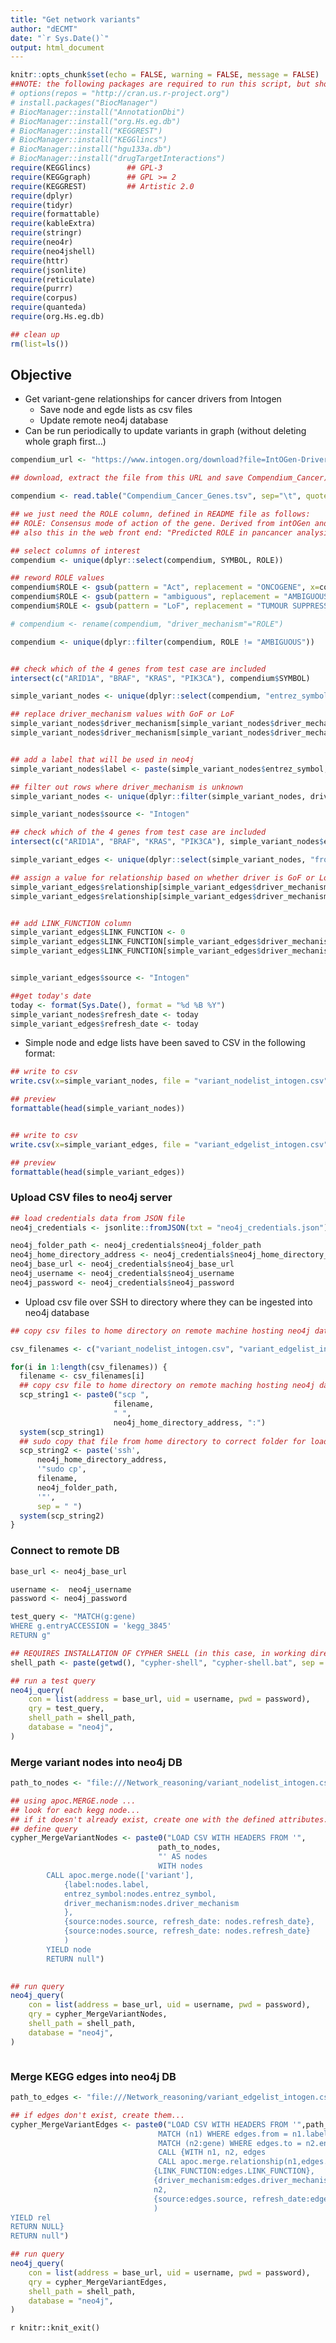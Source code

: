 ```yaml
---
title: "Get network variants"
author: "dECMT"
date: "`r Sys.Date()`"
output: html_document
---
```


```r
knitr::opts_chunk$set(echo = FALSE, warning = FALSE, message = FALSE)
##NOTE: the following packages are required to run this script, but should be installed (e.g. using code snippets below) before runnning the script, NOT as part of the script itself
# options(repos = "http://cran.us.r-project.org")
# install.packages("BiocManager")
# BiocManager::install("AnnotationDbi")
# BiocManager::install("org.Hs.eg.db")
# BiocManager::install("KEGGREST")
# BiocManager::install("KEGGlincs")
# BiocManager::install("hgu133a.db")
# BiocManager::install("drugTargetInteractions")
require(KEGGlincs)        ## GPL-3
require(KEGGgraph)        ## GPL >= 2
require(KEGGREST)         ## Artistic 2.0
require(dplyr)
require(tidyr)
require(formattable)
require(kableExtra)
require(stringr)
require(neo4r)
require(neo4jshell)
require(httr)
require(jsonlite)
require(reticulate)
require(purrr)
require(corpus)
require(quanteda)
require(org.Hs.eg.db)

## clean up
rm(list=ls())
```

## **Objective**  
  
* Get variant-gene relationships for cancer drivers from Intogen  
  * Save node and egde lists as csv files  
  * Update remote neo4j database  
* Can be run periodically to update variants in graph (without deleting whole graph first...)  

  
```r

compendium_url <- "https://www.intogen.org/download?file=IntOGen-Drivers-20200201.zip"

## download, extract the file from this URL and save Compendium_Cancer)Genes.tsv to the working directory...

compendium <- read.table("Compendium_Cancer_Genes.tsv", sep="\t", quote="", fill = TRUE, stringsAsFactors = FALSE, header = TRUE)

## we just need the ROLE column, defined in README file as follows: 
## ROLE: Consensus mode of action of the gene. Derived from intOGen and from literature. LoF (Loss of Function), Act (Activating) or amb (Ambiguous). 
## also this in the web front end: "Predicted ROLE in pancancer analysis (Actviating for oncogens, loss of function for tumour suppressors, and ambiguous when the estimation is in the twilight zone"

## select columns of interest
compendium <- unique(dplyr::select(compendium, SYMBOL, ROLE))

## reword ROLE values
compendium$ROLE <- gsub(pattern = "Act", replacement = "ONCOGENE", x=compendium$ROLE)
compendium$ROLE <- gsub(pattern = "ambiguous", replacement = "AMBIGUOUS", x=compendium$ROLE)
compendium$ROLE <- gsub(pattern = "LoF", replacement = "TUMOUR SUPPRESSOR", x=compendium$ROLE)

# compendium <- rename(compendium, "driver_mechanism"="ROLE")

compendium <- unique(dplyr::filter(compendium, ROLE != "AMBIGUOUS"))


## check which of the 4 genes from test case are included
intersect(c("ARID1A", "BRAF", "KRAS", "PIK3CA"), compendium$SYMBOL)

```

```r

simple_variant_nodes <- unique(dplyr::select(compendium, "entrez_symbol"="SYMBOL", "driver_mechanism"="ROLE"))

## replace driver_mechanism values with GoF or LoF
simple_variant_nodes$driver_mechanism[simple_variant_nodes$driver_mechanism == "ONCOGENE"] <- "GoF"
simple_variant_nodes$driver_mechanism[simple_variant_nodes$driver_mechanism == "TUMOUR SUPPRESSOR"] <- "LoF"


## add a label that will be used in neo4j
simple_variant_nodes$label <- paste(simple_variant_nodes$entrez_symbol, simple_variant_nodes$driver_mechanism, sep = " ")

## filter out rows where driver_mechanism is unknown
simple_variant_nodes <- unique(dplyr::filter(simple_variant_nodes, driver_mechanism %in% c("GoF", "LoF")))

simple_variant_nodes$source <- "Intogen"

## check which of the 4 genes from test case are included
intersect(c("ARID1A", "BRAF", "KRAS", "PIK3CA"), simple_variant_nodes$entrez_symbol)
```

```r

simple_variant_edges <- unique(dplyr::select(simple_variant_nodes, "from"="label", "to"="entrez_symbol", driver_mechanism))

## assign a value for relationship based on whether driver is GoF or LoF... 
simple_variant_edges$relationship[simple_variant_edges$driver_mechanism == "GoF"] <- "activates"
simple_variant_edges$relationship[simple_variant_edges$driver_mechanism == "LoF"] <- "inhibits"


## add LINK_FUNCTION column
simple_variant_edges$LINK_FUNCTION <- 0
simple_variant_edges$LINK_FUNCTION[simple_variant_edges$driver_mechanism == "GoF"] <- 1
simple_variant_edges$LINK_FUNCTION[simple_variant_edges$driver_mechanism == "LoF"] <- -1


simple_variant_edges$source <- "Intogen"
```

```r
##get today's date
today <- format(Sys.Date(), format = "%d %B %Y")
simple_variant_nodes$refresh_date <- today
simple_variant_edges$refresh_date <- today

```

* Simple node and edge lists have been saved to CSV in the following format:  
  
```r
## write to csv
write.csv(x=simple_variant_nodes, file = "variant_nodelist_intogen.csv", row.names = FALSE)

## preview
formattable(head(simple_variant_nodes))


## write to csv
write.csv(x=simple_variant_edges, file = "variant_edgelist_intogen.csv", row.names = FALSE)

## preview
formattable(head(simple_variant_edges))
```
  
### **Upload CSV files to neo4j server**  
    
```r
## load credentials data from JSON file
neo4j_credentials <- jsonlite::fromJSON(txt = "neo4j_credentials.json")

neo4j_folder_path <- neo4j_credentials$neo4j_folder_path
neo4j_home_directory_address <- neo4j_credentials$neo4j_home_directory_address
neo4j_base_url <- neo4j_credentials$neo4j_base_url
neo4j_username <- neo4j_credentials$neo4j_username
neo4j_password <- neo4j_credentials$neo4j_password

```
  
* Upload csv file over SSH to directory where they can be ingested into neo4j database  
  
```r

## copy csv files to home directory on remote machine hosting neo4j database... 

csv_filenames <- c("variant_nodelist_intogen.csv", "variant_edgelist_intogen.csv")

for(i in 1:length(csv_filenames)) {
  filename <- csv_filenames[i]
  ## copy csv file to home directory on remote maching hosting neo4j database...
  scp_string1 <- paste0("scp ", 
                       filename, 
                       " ",
                       neo4j_home_directory_address, ":")
  system(scp_string1)
  ## sudo copy that file from home directory to correct folder for loading into neo4j...
  scp_string2 <- paste('ssh', 
      neo4j_home_directory_address, 
      '"sudo cp', 
      filename,
      neo4j_folder_path,
      '"',
      sep = " ")
  system(scp_string2)
}

```

### **Connect to remote DB**  
  
```r
base_url <- neo4j_base_url

username <-  neo4j_username
password <- neo4j_password

test_query <- "MATCH(g:gene)
WHERE g.entryACCESSION = 'kegg_3845'
RETURN g"
```

```r
## REQUIRES INSTALLATION OF CYPHER SHELL (in this case, in working directory)
shell_path <- paste(getwd(), "cypher-shell", "cypher-shell.bat", sep = "/")

## run a test query
neo4j_query(
    con = list(address = base_url, uid = username, pwd = password),
    qry = test_query,
    shell_path = shell_path,
    database = "neo4j",
)

```

### **Merge variant nodes into neo4j DB**  
  
```r

path_to_nodes <- "file:///Network_reasoning/variant_nodelist_intogen.csv"

## using apoc.MERGE.node ... 
## look for each kegg node... 
## if it doesn't already exist, create one with the defined attributes... 
## define query
cypher_MergeVariantNodes <- paste0("LOAD CSV WITH HEADERS FROM '", 
                                 path_to_nodes,
                                 "' AS nodes 
                                 WITH nodes 
        CALL apoc.merge.node(['variant'],
            {label:nodes.label,
            entrez_symbol:nodes.entrez_symbol,
            driver_mechanism:nodes.driver_mechanism
            },
            {source:nodes.source, refresh_date: nodes.refresh_date},
            {source:nodes.source, refresh_date: nodes.refresh_date}
            )
        YIELD node
        RETURN null")

                     
## run query
neo4j_query(
    con = list(address = base_url, uid = username, pwd = password),
    qry = cypher_MergeVariantNodes,
    shell_path = shell_path,
    database = "neo4j",
)



```

### **Merge KEGG edges into neo4j DB**  
  
```r

path_to_edges <- "file:///Network_reasoning/variant_edgelist_intogen.csv"

## if edges don't exist, create them... 
cypher_MergeVariantEdges <- paste0("LOAD CSV WITH HEADERS FROM '",path_to_edges,"' AS edges
                                 MATCH (n1) WHERE edges.from = n1.label
                                 MATCH (n2:gene) WHERE edges.to = n2.entrez_symbol
                                 CALL {WITH n1, n2, edges
                                 CALL apoc.merge.relationship(n1,edges.relationship,
                                {LINK_FUNCTION:edges.LINK_FUNCTION}, 
                                {driver_mechanism:edges.driver_mechanism, LINK_FUNCTION:edges.LINK_FUNCTION, source:edges.source, refresh_date:edges.refresh_date}, 
                                n2, 
                                {source:edges.source, refresh_date:edges.refresh_date}
                                )
YIELD rel
RETURN NULL}
RETURN null")

## run query
neo4j_query(
    con = list(address = base_url, uid = username, pwd = password),
    qry = cypher_MergeVariantEdges,
    shell_path = shell_path,
    database = "neo4j",
)


```

   
`r knitr::knit_exit()`  





      
  